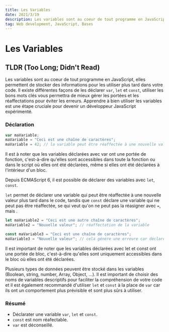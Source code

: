 ```yaml
---
title: Les Variables
date: 2021/3/19
description: Les variables sont au coeur de tout programme en JavaScript, elles permettent de stocker des informations pour les utiliser plus tard dans votre code...
tag: Web development, JavaScript, Bases
---
```



# Les Variables

## TLDR (Too Long; Didn't Read)
Les variables sont au coeur de tout programme en JavaScript, elles permettent de stocker des informations pour les utiliser plus tard dans votre code.
 Il existe différentes façons de les déclarer  `var`, `let` et `const`, utiliser les bons mots clés vous permettra de mieux gérer les portées et les réaffectations pour éviter les erreurs. 
 Apprendre à bien utiliser les variables est une étape cruciale pour devenir un développeur JavaScript expérimenté.


### Déclaration

```javascript
var maVariable;
maVariable = "Ceci est une chaîne de caractères";
maVariable = 42; // la variable peut être réaffectée à une nouvelle valeur
```

Il est à noter que les variables déclarées avec var ont une portée de fonction, c'est-à-dire qu'elles sont accessibles dans toute la fonction ou dans le script où elles ont été déclarées, même si elles ont été déclarées à l'intérieur d'un bloc.

Depuis ECMAScript 6, il est possible de déclarer des variables avec `let`, `const`. 

`let` permet de déclarer une variable qui peut être réaffectée à une nouvelle valeur plus tard dans le code, tandis que `const` déclare une variable qui ne peut pas être réaffectée, se qui veut qu'on ne peut pas la réasigner avec `=`, mais .

```javascript
let maVariable2 = "Ceci est une autre chaîne de caractères";
maVariable2 = "Nouvelle valeur"; // réaffectation de la variable

const maVariable3 = "Ceci est une chaîne de caractères";
maVariable3 = "Nouvelle valeur"; // cela génére une erreure car déclaré avec const
```

Il est important de noter que les variables déclarées avec let et const ont une portée de bloc, c'est-à-dire qu'elles sont uniquement accessibles dans le bloc où elles ont été déclarées.

Plusieurs types de données peuvent être stocké dans les variables (Boolean, string, number, Array, Object, ...). 
Il est important de choisir des noms de variables descriptifs pour faciliter la compréhension de votre code et il est également recommandé d'utiliser `let` et `const` à la place de `var` car ils ont un comportement plus prévisible et sont plus sûrs à utiliser.

### Résumé
- Déclarater une variable `var`, `let` et `const`.
- `const` est nom réafectable.
- `var` est déconseillé.

<Codesandbox src="/les-variables-87rwgp?https://codesandbox.io/embed/les-variables-87rwgp?module=%2Fsrc%2Findex.js"></Codesandbox>